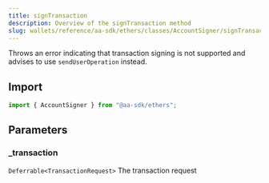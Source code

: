 ```yaml
---
title: signTransaction
description: Overview of the signTransaction method
slug: wallets/reference/aa-sdk/ethers/classes/AccountSigner/signTransaction
---
```


Throws an error indicating that transaction signing is not supported and advises to use `sendUserOperation` instead.

## Import

```ts
import { AccountSigner } from "@aa-sdk/ethers";
```

## Parameters

### \_transaction

`Deferrable<TransactionRequest>`
The transaction request
